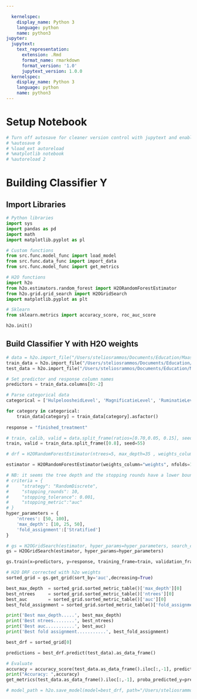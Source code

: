 ```yaml
---

  kernelspec:
    display_name: Python 3
    language: python
    name: python3
jupyter:
  jupytext:
    text_representation:
      extension: .Rmd
      format_name: rmarkdown
      format_version: '1.0'
      jupytext_version: 1.0.0
  kernelspec:
    display_name: Python 3
    language: python
    name: python3
---
```


# Setup Notebook

```python
# Turn off autosave for cleaner version control with jupytext and enable autoreloading of modules before running code
# %autosave 0
# %load_ext autoreload
# %matplotlib notebook
# %autoreload 2
```

# Building Classifier Y


## Import Libraries

```python
# Python libraries
import sys
import pandas as pd
import math
import matplotlib.pyplot as pl

# Custom functions
from src.func.model_func import load_model
from src.func.data_func import import_data
from src.func.model_func import get_metrics

# H2O functions
import h2o
from h2o.estimators.random_forest import H2ORandomForestEstimator
from h2o.grid.grid_search import H2OGridSearch
import matplotlib.pyplot as plt

# Sklearn
from sklearn.metrics import accuracy_score, roc_auc_score
```

```python
h2o.init()
```

## Build Classifier Y with H2O weights

```python
# data = h2o.import_file("/Users/steliosrammos/Documents/Education/Maastricht/DKE-Year3/BachelorThesis/bachelor_thesis/data/processed/classifier_y/weighted/h2o_drf_weights/data_classifier_y_lbld_weighted_h2o.csv")
train_data = h2o.import_file("/Users/steliosrammos/Documents/Education/Maastricht/DKE-Year3/BachelorThesis/bachelor_thesis/data/processed/classifier_y/weighted/h2o_drf_weights/classifier_y_lbld_weighted_h2o_train.csv")
test_data = h2o.import_file("/Users/steliosrammos/Documents/Education/Maastricht/DKE-Year3/BachelorThesis/bachelor_thesis/data/processed/classifier_y/weighted/h2o_drf_weights/classifier_y_lbld_weighted_h2o_test.csv")
```

```python
# Set predictor and response column names
predictors = train_data.columns[0:-2]

# Parse categorical data
categorical = ['HulpeloosheidLevel', 'MagnificatieLevel', 'RuminatieLevel', 'TotaalLevel', 'finished_treatment']

for category in categorical:
    train_data[category] = train_data[category].asfactor()
    
response = "finished_treatment"
```

```python
# train, calib, valid = data.split_frame(ratios=[0.70,0.05, 0.15], seed=1)
train, valid = train_data.split_frame([0.8], seed=55)
```

```python
# drf = H2ORandomForestEstimator(ntrees=5, max_depth=35 , weights_column="weights", nfolds=5, stopping_rounds=15, seed=55)
```

```python
estimator = H2ORandomForestEstimator(weights_column="weights", nfolds=10, stopping_rounds=1000, seed=55)
```

```python
# NB: it seems the tree depth and the stopping rounds have a lower bound when using a weight column
# criteria = {
#     "strategy": "RandomDiscrete", 
#     "stopping_rounds": 10,
#     "stopping_tolerance": 0.001,
#     "stopping_metric":"auc"
# }
hyper_parameters = {
    'ntrees': [50, 100],
    'max_depth': [10, 25, 50],
    'fold_assignment':['Stratified']
}
```

```python
# gs = H2OGridSearch(estimator, hyper_params=hyper_parameters, search_criteria=criteria)
gs = H2OGridSearch(estimator, hyper_params=hyper_parameters)
```

```python
gs.train(x=predictors, y=response, training_frame=train, validation_frame=valid)
```

```python
# H2O DRF corrected with h2o weights
sorted_grid = gs.get_grid(sort_by='auc',decreasing=True)

best_max_depth  = sorted_grid.sorted_metric_table()['max_depth'][0]
best_ntrees     = sorted_grid.sorted_metric_table()['ntrees'][0]
best_auc        = sorted_grid.sorted_metric_table()['auc'][0]
best_fold_assignment = sorted_grid.sorted_metric_table()['fold_assignment'][0]

print('Best max_depth.....', best_max_depth)
print('Best ntrees........', best_ntrees)
print('Best auc...........', best_auc)
print('Best fold assignment...........', best_fold_assignment)
```

```python
best_drf = sorted_grid[0]
```

```python
predictions = best_drf.predict(test_data).as_data_frame()
```

```python
# Evaluate
accuracy = accuracy_score(test_data.as_data_frame().iloc[:,-1], predictions["predict"])
print("Accuracy: ",accuracy)
get_metrics(test_data.as_data_frame().iloc[:,-1], proba_predicted_y=predictions["p1"].values)
```

```python
# model_path = h2o.save_model(model=best_drf, path="/Users/steliosrammos/Documents/Education/Maastricht/DKE-Year3/BachelorThesis/bachelor_thesis/models/corrected_classifier_y_h2o", force=True)
```

```python

```
